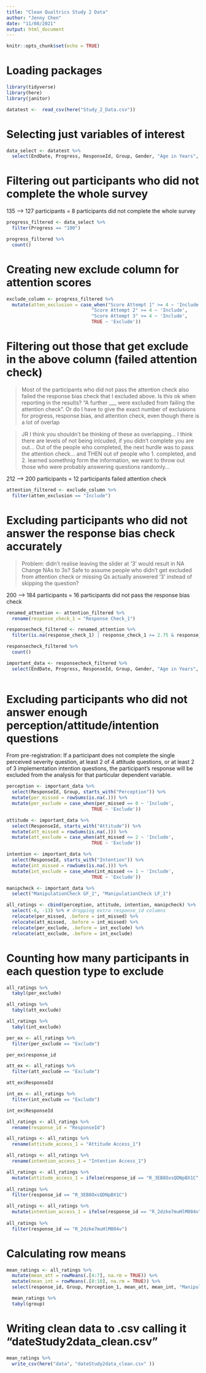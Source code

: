 ```yaml
---
title: "Clean Qualtrics Study 2 Data"
author: "Jenny Chen"
date: "11/08/2021"
output: html_document
---
```


```r
knitr::opts_chunk$set(echo = TRUE)
```

# Loading packages

```r

library(tidyverse)
library(here)
library(janitor)

```

```r

datatest <-  read_csv(here("Study_2_Data.csv"))

```

# Selecting just variables of interest

```r

data_select <- datatest %>%
  select(EndDate, Progress, ResponseId, Group, Gender, "Age in Years", "Faculty of Study", "Research Experience", Perception_1, starts_with("Attitude"), starts_with("Intention"), "ManipulationCheck GF_1", "ManipulationCheck LF_1", starts_with("AttentionAttempt"),  starts_with("Score"), "Response Check_1")

```

# Filtering out participants who did not complete the whole survey

135 --> 127 participants = 8 participants did not complete the whole survey

```r

progress_filtered <- data_select %>%
  filter(Progress == "100")

progress_filtered %>% 
  count()

```

# Creating new exclude column for attention scores

```r

exclude_column <- progress_filtered %>%
  mutate(atten_exclusion = case_when("Score Attempt 1" >= 4 ~ 'Include',
                               "Score Attempt 2" >= 4 ~ 'Include',
                               "Score Attempt 3" >= 4 ~ 'Include',
                               TRUE ~ 'Exclude'))

```

# Filtering out those that get exclude in the above column (failed attention check)

> Most of the participants who did not pass the attention check also failed the response bias check that I excluded above. Is this ok when reporting in the results? "A further ___ were excluded from failing the attention check". Or do I have to give the exact number of exclusions for progress, response bias, and attention check, even though there is a lot of overlap

> JR I think you shouldn't be thinking of these as overlapping... I think there are levels of not being inlcuded, if you didn't complete you are out... Out of the people who completed, the next hurdle was to pass the attention check... and THEN out of people who 1. completed, and 2. learned somethnig form the information, we want to throw out those who were probably answering questions randomly... 

212 --> 200 participants = 12 participants failed attention check

```r

attention_filtered <- exclude_column %>%
  filter(atten_exclusion == "Include")

```

# Excluding participants who did not answer the response bias check accurately

> Problem: didn't realise leaving the slider at '3' would result in NA
Change NAs to 3s? Safe to assume people who didn't get excluded from attention check or missing Qs actually answered '3' instead of skipping the question?

200 --> 184 participants = 16 participants did not pass the response bias check

```r

renamed_attention <- attention_filtered %>%
  rename(response_check_1 = "Response Check_1")

```

```r

responsecheck_filtered <- renamed_attention %>%
  filter(is.na(response_check_1) | response_check_1 >= 2.75 & response_check_1 <= 3.25) 

responsecheck_filtered %>% 
  count()

important_data <- responsecheck_filtered %>%
  select(EndDate, Progress, ResponseId, Group, Gender, "Age in Years", "Faculty of Study", "Research Experience", Perception_1, starts_with("Attitude"), starts_with("Intention"), "ManipulationCheck GF_1", "ManipulationCheck LF_1", atten_exclusion, response_check_1)
  
```

# Excluding participants who did not answer enough perception/attitude/intention questions

From pre-registration: If a participant does not complete the single perceived severity question, at least 2 of 4 attitude questions, or at least 2 of 3 implementation intention questions, the participant’s response will be excluded from the analysis for that particular dependent variable.

```r

perception <- important_data %>%
  select(ResponseId, Group, starts_with("Perception")) %>%
  mutate(per_missed = rowSums(is.na(.))) %>%
  mutate(per_exclude = case_when(per_missed == 0 ~ 'Include',
                               TRUE ~ 'Exclude'))

attitude <- important_data %>%
  select(ResponseId, starts_with("Attitude")) %>%
  mutate(att_missed = rowSums(is.na(.))) %>%
  mutate(att_exclude = case_when(att_missed <= 2 ~ 'Include',
                               TRUE ~ 'Exclude'))

intention <- important_data %>%
  select(ResponseId, starts_with("Intention")) %>%
  mutate(int_missed = rowSums(is.na(.))) %>%
  mutate(int_exclude = case_when(int_missed <= 1 ~ 'Include',
                               TRUE ~ 'Exclude'))

manipcheck <- important_data %>%
  select("ManipulationCheck GF_1", "ManipulationCheck LF_1")

all_ratings <- cbind(perception, attitude, intention, manipcheck) %>%
  select(-6, -13) %>% # dropping extra response_id columns
  relocate(per_missed, .before = int_missed) %>%
  relocate(att_missed, .before = int_missed) %>%
  relocate(per_exclude, .before = int_exclude) %>%
  relocate(att_exclude, .before = int_exclude) 

```

# Counting how many participants in each question type to exclude

```r

all_ratings %>%
  tabyl(per_exclude)

all_ratings %>%
  tabyl(att_exclude)

all_ratings %>%
  tabyl(int_exclude)

```

```r

per_ex <- all_ratings %>%
  filter(per_exclude == "Exclude")

per_ex$response_id

```

```r

att_ex <- all_ratings %>%
  filter(att_exclude == "Exclude")

att_ex$ResponseId

```

```r

int_ex <- all_ratings %>%
  filter(int_exclude == "Exclude")

int_ex$ResponseId

```

```r

all_ratings <- all_ratings %>%
  rename(response_id = "ResponseId")

```

```r

all_ratings <- all_ratings %>%
  rename(attitude_access_1 = "Attitude Access_1")

```

```r

all_ratings <- all_ratings %>%
  rename(intention_access_1 = "Intention Access_1")

```

```r

all_ratings <- all_ratings %>%
  mutate(attitude_access_1 = ifelse(response_id == "R_3EB8OxsQDNpBX1C", NA, attitude_access_1)) 
  
all_ratings %>%
  filter(response_id == "R_3EB8OxsQDNpBX1C")

```

```r

all_ratings <- all_ratings %>%
  mutate(intention_access_1 = ifelse(response_id == "R_2dzke7muHlM004v", NA, intention_access_1)) 
  
all_ratings %>%
  filter(response_id == "R_2dzke7muHlM004v")

```
  
# Calculating row means

```r

mean_ratings <- all_ratings %>%
  mutate(mean_att = rowMeans(.[4:7], na.rm = TRUE)) %>%
  mutate(mean_int = rowMeans(.[8:10], na.rm = TRUE)) %>%
  select(response_id, Group, Perception_1, mean_att, mean_int, "ManipulationCheck GF_1", "ManipulationCheck LF_1")

  mean_ratings %>%
  tabyl(group)

```

# Writing clean data to .csv calling it "dateStudy2data_clean.csv"

```r

mean_ratings %>%
  write_csv(here("data", "dateStudy2data_clean.csv" ))

```
